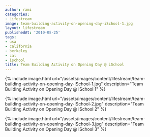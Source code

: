 ```yaml
---
author: rami
categories:
- Lifestream
image: team-building-activity-on-opening-day-iSchool-1.jpg
layout: lifestream
publishedAt: '2010-08-25'
tags:
- usa
- california
- berkeley
- cal
- ischool
title: Team Building Activity on Opening Day @ iSchool
---
```


{% include image.html url="/assets/images/content/lifestream/team-building-activity-on-opening-day-iSchool-1.jpg" description="Team Building Activity on Opening Day @ iSchool 1" %}

{% include image.html url="/assets/images/content/lifestream/team-building-activity-on-opening-day-iSchool-2.jpg" description="Team Building Activity on Opening Day @ iSchool 2" %}

{% include image.html url="/assets/images/content/lifestream/team-building-activity-on-opening-day-iSchool-3.jpg" description="Team Building Activity on Opening Day @ iSchool 3" %}